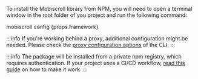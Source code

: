 
To install the Mobiscroll library from NPM, you will need to open a terminal window in the root folder of you project and run the following command:

<CodeBlock language="bash">
mobiscroll config {props.framework}
</CodeBlock>

:::info
If you're working behind a proxy, additional configuration might be needed. Please check the [proxy configuration options](https://docs.mobiscroll.com/cli#proxy) of the CLI.
:::

:::info
The package will be installed from a private npm registry, which requires authentication. If your project uses a CI/CD workflow, [read this guide](http://help.mobiscroll.com/en/articles/1195431-installing-mobiscroll-with-npm#setting-up-for-cicd) on how to make it work.
:::